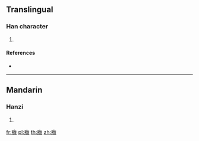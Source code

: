 {{character info/new}}
==Translingual==

===Han character===
{{Han char|rn=104|rad=疒|as=13|sn=18|four=00148|canj=KHOK,XKHOK}}

# {{defn|Han|sort=疒13}}

====References====
* {{Han ref|kx=0781.180|dkj=22547|dj=1191.010|hdz=42700.040|uh=7653|ud=30291|bh=F04E|bd=61518}}

----

==Mandarin==

===Hanzi===
{{cmn-hanzi|pin=[[wéi]] ([[wei2]])|wg=wei<sup>2</sup>}}

# {{defn|lang=cmn|sort=疒13}}

[[fr:癓]]
[[pl:癓]]
[[th:癓]]
[[zh:癓]]